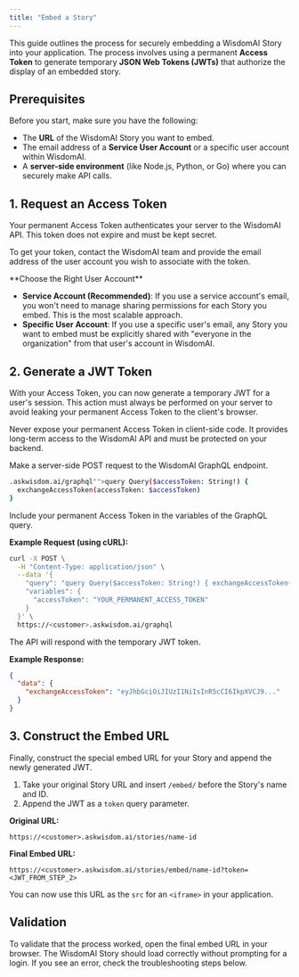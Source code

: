 ```yaml
---
title: "Embed a Story"
---
```


This guide outlines the process for securely embedding a WisdomAI Story into your application. The process involves using a permanent **Access Token** to generate temporary **JSON Web Tokens (JWTs)** that authorize the display of an embedded story.

## Prerequisites

Before you start, make sure you have the following:

- The **URL** of the WisdomAI Story you want to embed.
- The email address of a **Service User Account** or a specific user account within WisdomAI.
- A **server-side environment** (like Node.js, Python, or Go) where you can securely make API calls.

## 1. Request an Access Token

Your permanent Access Token authenticates your server to the WisdomAI API. This token does not expire and must be kept secret.

To get your token, contact the WisdomAI team and provide the email address of the user account you wish to associate with the token.

<Note>
  **Choose the Right User Account**

  - **Service Account (Recommended)**: If you use a service account's email, you won't need to manage sharing permissions for each Story you embed. This is the most scalable approach.
  - **Specific User Account**: If you use a specific user's email, any Story you want to embed must be explicitly shared with "everyone in the organization" from that user's account in WisdomAI.
</Note>

## 2. Generate a JWT Token

With your Access Token, you can now generate a temporary JWT for a user's session. This action must always be performed on your server to avoid leaking your permanent Access Token to the client's browser.

<Warning>
  Never expose your permanent Access Token in client-side code. It provides long-term access to the WisdomAI API and must be protected on your backend.
</Warning>

Make a server-side POST request to the WisdomAI GraphQL endpoint.

```bash
.askwisdom.ai/graphql"">query Query($accessToken: String!) {
  exchangeAccessToken(accessToken: $accessToken)
}
```

Include your permanent Access Token in the variables of the GraphQL query.

**Example Request (using cURL):**

```bash
curl -X POST \
  -H "Content-Type: application/json" \
  --data '{
    "query": "query Query($accessToken: String!) { exchangeAccessToken(accessToken: $accessToken) }",
    "variables": {
      "accessToken": "YOUR_PERMANENT_ACCESS_TOKEN"
    }
  }' \
  https://<customer>.askwisdom.ai/graphql
```

The API will respond with the temporary JWT token.

**Example Response:**

```json
{
  "data": {
    "exchangeAccessToken": "eyJhbGciOiJIUzI1NiIsInR5cCI6IkpXVCJ9..."
  }
}
```

## 3. Construct the Embed URL

Finally, construct the special embed URL for your Story and append the newly generated JWT.

1. Take your original Story URL and insert `/embed/` before the Story's name and ID.
2. Append the JWT as a `token` query parameter.

**Original URL:**

`https://<customer>.askwisdom.ai/stories/name-id`

**Final Embed URL:**

`https://<customer>.askwisdom.ai/stories/embed/name-id?token=<JWT_FROM_STEP_2>`

You can now use this URL as the `src` for an `<iframe>` in your application.

## Validation

To validate that the process worked, open the final embed URL in your browser. The WisdomAI Story should load correctly without prompting for a login. If you see an error, check the troubleshooting steps below.